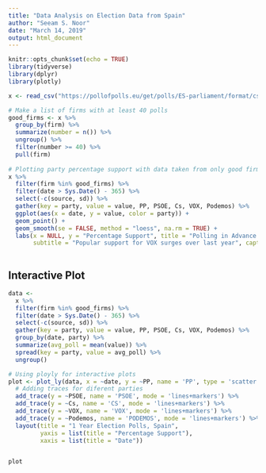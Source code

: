 ```yaml
---
title: "Data Analysis on Election Data from Spain"
author: "Seeam S. Noor"
date: "March 14, 2019"
output: html_document
---
```


```r
knitr::opts_chunk$set(echo = TRUE)
library(tidyverse)
library(dplyr)
library(plotly)

x <- read_csv("https://pollofpolls.eu/get/polls/ES-parliament/format/csv")
```

```r
# Make a list of firms with at least 40 polls
good_firms <- x %>% 
  group_by(firm) %>% 
  summarize(number = n()) %>% 
  ungroup() %>% 
  filter(number >= 40) %>% 
  pull(firm)
  
# Plotting party percentage support with data taken from only good firms
x %>% 
  filter(firm %in% good_firms) %>% 
  filter(date > Sys.Date() - 365) %>%
  select(-c(source, sd)) %>%
  gather(key = party, value = value, PP, PSOE, Cs, VOX, Podemos) %>%
  ggplot(aes(x = date, y = value, color = party)) +
  geom_point() + 
  geom_smooth(se = FALSE, method = "loess", na.rm = TRUE) +
  labs(x = NULL, y = "Percentage Support", title = "Polling in Advance of Spanish Election on April 28",
       subtitle = "Popular support for VOX surges over last year", caption = "Data source: Poll of polls")
  
```
  
  
## Interactive Plot  

```r

data <-
  x %>%
  filter(firm %in% good_firms) %>%
  filter(date > Sys.Date() - 365) %>%
  select(-c(source, sd)) %>%
  gather(key = party, value = value, PP, PSOE, Cs, VOX, Podemos) %>%
  group_by(date, party) %>%
  summarize(avg_poll = mean(value)) %>%
  spread(key = party, value = avg_poll) %>%
  ungroup()

# Using ployly for interactive plots
plot <- plot_ly(data, x = ~date, y = ~PP, name = 'PP', type = 'scatter', mode = 'lines+markers') %>%
  # Adding traces for diferent parties
  add_trace(y = ~PSOE, name = 'PSOE', mode = 'lines+markers') %>%
  add_trace(y = ~Cs, name = 'CS', mode = 'lines+markers') %>%
  add_trace(y = ~VOX, name = 'VOX', mode = 'lines+markers') %>%
  add_trace(y = ~Podemos, name = 'PODEMOS', mode = 'lines+markers') %>%
  layout(title = "1 Year Election Polls, Spain",
         yaxis = list(title = "Percentage Support"),
         xaxis = list(title = "Date"))


plot

```